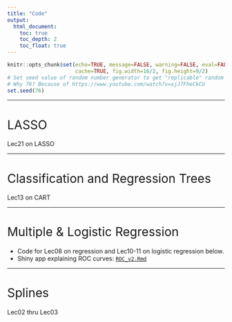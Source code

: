 ```yaml
---
title: "Code"
output:
  html_document:
    toc: true
    toc_depth: 2
    toc_float: true
---
```


```r
knitr::opts_chunk$set(echo=TRUE, message=FALSE, warning=FALSE, eval=FALSE, 
                      cache=TRUE, fig.width=16/2, fig.height=9/2)
# Set seed value of random number generator to get "replicable" random numbers.
# Why 76? Because of https://www.youtube.com/watch?v=xjJ7FheCkCU
set.seed(76)
```

<style>
h1{font-weight: 400;}
</style>



***



# LASSO {#LASSO}

Lec21 on LASSO

<script src="https://gist.github.com/rudeboybert/628fa75e074d15f3622a89b954800165.js"></script>



***



# Classification and Regression Trees {#cart}

Lec13 on CART

<script src="https://gist.github.com/rudeboybert/0e9fafb4bdf15de9d0a4fe9e2fe0c6fd.js"></script>



***



# Multiple & Logistic Regression {#regression}

* Code for Lec08 on regression and Lec10-11 on logistic regression below.
* Shiny app explaining ROC curves: <a href="static/methods/ROC/ROC_v2.Rmd" download>`ROC_v2.Rmd`</a>

<script src="https://gist.github.com/rudeboybert/3d5d983420fec2acb19981d7fbd85f3a.js"></script>



***



# Splines

Lec02 thru Lec03

<script src="https://gist.github.com/rudeboybert/bddb68671234c9616defea1e8c2e36ac.js"></script>
